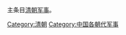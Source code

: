 {{Catnav|頁面分類|各種主題的頁面分類|各種主題的歷史|軍事史|中國軍事史}}
{{Catnav|頁面分類|各種主題的頁面分類|按國家分類|各國軍事|中国军事}}
{{Catnav|頁面分類|历史|各種主題的歷史|軍事史|中國軍事史}}
{{Catnav|頁面分類|历史|各國歷史|中国历史|中國軍事史}}
{{Catnav|頁面分類|...|中国朝代|元明清|清朝}}

主条目[[清朝军事|清朝军事]]。

[[Category:清朝|Category:清朝]]
[[Category:中国各朝代军事|Category:中国各朝代军事]]